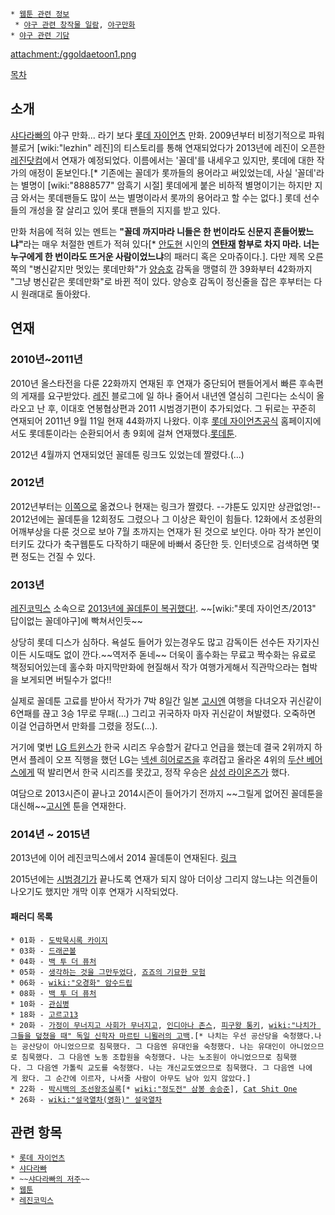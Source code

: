 * [[웹툰 관련 정보]]
  * [[야구 관련 창작물 일람]], [[야구만화]]
 * [[야구 관련 기담]]

attachment:/ggoldaetoon1.png

[[목차]]
== 소개 ==
[[샤다라빠]]의 야구 만화... 라기 보다 [[롯데 자이언츠]] 만화. 2009년부터 비정기적으로 파워 블로거 [wiki:"lezhin" 레진]의 티스토리를 통해 연재되었다가 2013년에 레진이 오픈한 [http://www.lezhin.com/ 레진닷컴]에서 연재가 예정되었다. 이름에서는 '꼴데'를 내세우고 있지만, 롯데에 대한 작가의 애정이 돋보인다.[* 기존에는 꼴데가 롯까들의 용어라고 써있었는데, 사실 '꼴데'라는 별명이 [wiki:"8888577" 암흑기 시절] 롯데에게 붙은 비하적 별명이기는 하지만 지금 와서는 롯데팬들도 많이 쓰는 별명이라서 롯까의 용어라고 할 수는 없다.] 롯데 선수들의 개성을 잘 살리고 있어 롯대 팬들의 지지를 받고 있다.

만화 처음에 적혀 있는 멘트는 '''"꼴데 까지마라 니들은 한 번이라도 신문지 흔들어봤느냐"'''라는 매우 처절한 멘트가 적혀 있다[* [[안도현]] 시인의 '''[[연탄]]재 함부로 차지 마라. 너는 누구에게 한 번이라도 뜨거운 사람이었느냐'''의 패러디 혹은 오마쥬이다.]. 다만 제목 오른쪽의 "병신같지만 멋있는 롯데만화"가 [[양승호]] 감독을 맹렬히 깐 39화부터 42화까지 "그냥 병신같은 롯데만화"로 바뀐 적이 있다. 양승호 감독이 정신줄을 잡은 후부터는 다시 원래대로 돌아왔다.

== 연재 ==
=== 2010년~2011년 ===
2010년 올스타전을 다룬 22화까지 연재된 후 연재가 중단되어 팬들어게서 빠른 후속편의 게재를 요구받았다. [[레진]] 블로그에 일 하나 줄어서 내년엔 열심히 그린다는 소식이 올라오고 난 후, 이대호 연봉협상편과 2011 시범경기편이 추가되었다. 그 뒤로는 꾸준히 연재되어 2011년 9월 11일 현재 44화까지 나왔다. 이후 [[롯데 자이언츠]]공식 홈페이지에서도 롯데툰이라는 순환되어서 총 9회에 걸쳐 연재했다.[http://www.giantsclub.com/home/community/board_lottetoon.asp?exec=list&table=board11_lottetoon 롯데툰].

2012년 4월까지 연재되었던 꼴데툰 링크도 있었는데 짤렸다.(...)

=== 2012년 ===
2012년부터는 [http://lezhin.com/contents/features/baseball 이쪽으로] 옮겼으나 현재는 링크가 짤렸다. --갸툰도 있지만 상관없엉!-- 2012년에는 꼴데툰을 12회정도 그렸으나 그 이상은 확인이 힘들다. 12화에서 조성환의 어깨부상을 다룬 것으로 보아 7월 초까지는 연재가 된 것으로 보인다. 아마 작가 본인이 터키도 갔다가 축구웹툰도 다작하기 때문에 바빠서 중단한 듯. 인터넷으로 검색하면 몇 편 정도는 건질 수 있다.

=== 2013년 ===
[[레진코믹스]] 소속으로 [http://gall.dcinside.com/list.php?id=giants_new&no=2441290&page=1&search_pos=-2429895&k_type=0110&keyword=%EA%BC%B4%EB%8D%B0%ED%88%B0&bbs= 2013년에 꼴데툰이 복귀했다!]. ~~[wiki:"롯데 자이언츠/2013" 답이없는 꼴데야구]에 빡쳐서인듯~~

상당히 롯데 디스가 심하다. 욕설도 들어가 있는경우도 많고 감독이든 선수든 자기자신이든 시도때도 없이 깐다.~~역저주 돋네~~ 더욱이 홀수화는 무료고 짝수화는 유료로 책정되어있는데 홀수화 마지막만화에 현질해서 작가 여행가게해서 직관막으라는 협박을 보게되면 버틸수가 없다!! 

실제로 꼴데툰 고료를 받아서 작가가 7박 8일간 일본 [[고시엔]] 여행을 다녀오자 귀신같이 6연패를 끊고 3승 1무로 무패(...) 그리고 귀국하자 마자 귀신같이 쳐발렸다. 오죽하면 이걸 언급하면서 만화를 그렸을 정도(...).

거기에 몇번 [[LG 트윈스]]가 한국 시리즈 우승할거 같다고 언급을 했는데 결국 2위까지 하면서 플레이 오프 직행을 했던 LG는 [[넥센 히어로즈]]을 후려잡고 올라온 4위의 [[두산 베어스]]에게 떡 발리면서 한국 시리즈를 못갔고, 정작 우승은 [[삼성 라이온즈]]가 했다.

여담으로 2013시즌이 끝나고 2014시즌이 들어가기 전까지 ~~그릴게 없어진 꼴데툰을 대신해~~[[고시엔]] 툰을 연재한다.

=== 2014년 ~ 2015년 ===
2013년에 이어 레진코믹스에서 2014 꼴데툰이 연재된다. [http://www.lezhin.com/comic/ggtoon2014 링크]

2015년에는 [[KBO 시범경기|시범경기]]가 끝나도록 연재가 되지 않아 더이상 그리지 않느냐는 의견들이 나오기도 했지만 개막 이후 연재가 시작되었다.

==== 패러디 목록 ====
 * 01화 - [[도박묵시록 카이지]]
 * 03화 - [[드래곤볼]]
 * 04화 - [[백 투 더 퓨처]]
 * 05화 - [[생각하는 것을 그만두었다]], [[죠죠의 기묘한 모험]]
 * 06화 - [[wiki:"오경화" 암수드립]]
 * 08화 - [[백 투 더 퓨처]]
 * 10화 - [[관심병]]
 * 18화 - [[고르고13]]
 * 20화 - [[가정이 무너지고 사회가 무너지고]], [[인디아나 존스]], [[피구왕 통키]], [[wiki:"나치가 그들을 덮쳤을 때" 독일 신학자 마르틴 니묄러의 고백]].[* 나치는 우선 공산당을 숙청했다.나는 공산당이 아니었으므로 침묵했다. 그 다음엔 유대인을 숙청했다. 나는 유대인이 아니었으므로 침묵했다. 그 다음엔 노동 조합원을 숙청했다. 나는 노조원이 아니었으므로 침묵했다. 그 다음엔 가톨릭 교도를 숙청했다. 나는 개신교도였으므로 침묵했다. 그 다음엔 나에게 왔다. 그 순간에 이르자, 나서줄 사람이 아무도 남아 있지 않았다.] 
 * 22화 - [[박시백의 조선왕조실록]][* [[wiki:"정도전" 삼봉 송승준]]], [[Cat Shit One]]
 * 26화 - [[wiki:"설국열차(영화)" 설국열차]]

== 관련 항목 ==
 * [[롯데 자이언츠]]
 * [[샤다라빠]]
 * ~~[[샤다라빠의 저주]]~~
 * [[웹툰]]
 * [[레진코믹스]]
